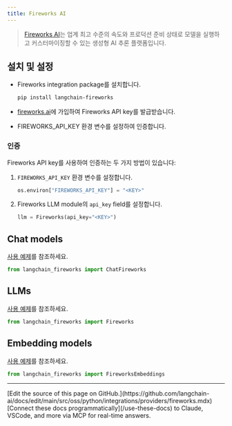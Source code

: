 ```yaml
---
title: Fireworks AI
---
```


>[Fireworks AI](https://fireworks.ai)는 업계 최고 수준의 속도와 프로덕션 준비 상태로 모델을 실행하고 커스터마이징할 수 있는 생성형 AI 추론 플랫폼입니다.



## 설치 및 설정

- Fireworks integration package를 설치합니다.

  ```bash
  pip install langchain-fireworks
  ```

- [fireworks.ai](https://fireworks.ai)에 가입하여 Fireworks API key를 발급받습니다.
- FIREWORKS_API_KEY 환경 변수를 설정하여 인증합니다.

### 인증

Fireworks API key를 사용하여 인증하는 두 가지 방법이 있습니다:

1.  `FIREWORKS_API_KEY` 환경 변수를 설정합니다.

    ```python
    os.environ["FIREWORKS_API_KEY"] = "<KEY>"
    ```

2.  Fireworks LLM module의 `api_key` field를 설정합니다.

    ```python
    llm = Fireworks(api_key="<KEY>")
    ```
## Chat models

[사용 예제](/oss/python/integrations/chat/fireworks)를 참조하세요.

```python
from langchain_fireworks import ChatFireworks
```
## LLMs

[사용 예제](/oss/python/integrations/llms/fireworks)를 참조하세요.

```python
from langchain_fireworks import Fireworks
```
## Embedding models

[사용 예제](/oss/python/integrations/text_embedding/fireworks)를 참조하세요.

```python
from langchain_fireworks import FireworksEmbeddings
```

---

<Callout icon="pen-to-square" iconType="regular">
    [Edit the source of this page on GitHub.](https://github.com/langchain-ai/docs/edit/main/src/oss/python/integrations/providers/fireworks.mdx)
</Callout>
<Tip icon="terminal" iconType="regular">
    [Connect these docs programmatically](/use-these-docs) to Claude, VSCode, and more via MCP for    real-time answers.
</Tip>
